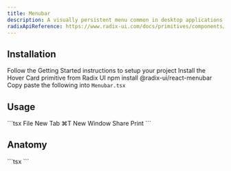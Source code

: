 ```yaml
---
title: Menubar
description: A visually persistent menu common in desktop applications that provides quick access to a consistent set of commands.
radixApiReference: https://www.radix-ui.com/docs/primitives/components/menubar#api-reference
---
```


<ComponentDemo name="Menubar" />

## <HeaderLink href="#installation" id="installation">Installation</HeaderLink>

<Steps>

<Step className="inline-flex items-center gap-2 [&>p]:mt-0">
  Follow the
  <Link href={"/docs/getting-started"}>Getting Started</Link>
  instructions to setup your project
</Step>
<Step>Install the Hover Card primitive from Radix UI</Step>
<CodeCopyBlock className="mt-2 py-4">npm install @radix-ui/react-menubar</CodeCopyBlock>
<Step>
  Copy paste the following into <Code>Menubar.tsx</Code>
</Step>
<ComponentSource name="Menubar" />

</Steps>

## <HeaderLink href="#usage" id="usage">Usage</HeaderLink>

<CodeCopyBlock>
  ```tsx
  <Menubar>
    <MenubarMenu>
      <MenubarTrigger>File</MenubarTrigger>
      <MenubarContent>
        <MenubarItem>
          New Tab <MenubarShortcut>⌘T</MenubarShortcut>
        </MenubarItem>
        <MenubarItem>New Window</MenubarItem>
        <MenubarSeparator />
        <MenubarItem>Share</MenubarItem>
        <MenubarSeparator />
        <MenubarItem>Print</MenubarItem>
      </MenubarContent>
    </MenubarMenu>
  </Menubar>
  ```
</CodeCopyBlock>

## <HeaderLink href="#anatomy" id="anatomy">Anatomy</HeaderLink>

<CodeBlock>
  ```tsx
  <Menubar>
    <MenubarMenu>
      <MenubarTrigger></MenubarTrigger>
      <MenubarContent>
        <MenubarItem>
          <MenubarShortcut></MenubarShortcut>
        </MenubarItem>
        <MenubarSeparator />
        <MenubarSub>
          <MenubarSubTrigger></MenubarSubTrigger>
          <MenubarSubContent>
            <MenubarItem></MenubarItem>
            <MenubarItem></MenubarItem>
            <MenubarItem></MenubarItem>
          </MenubarSubContent>
        </MenubarSub>
        <MenubarCheckboxItem></MenubarCheckboxItem>
        <MenubarRadioGroup>
          <MenubarRadioItem></MenubarRadioItem>
          <MenubarRadioItem></MenubarRadioItem>
          <MenubarRadioItem></MenubarRadioItem>
        </MenubarRadioGroup>
      </MenubarContent>
    </MenubarMenu>
  </Menubar>
  ```
</CodeBlock>
